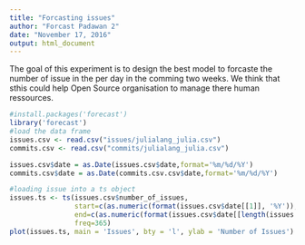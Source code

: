 ```yaml
---
title: "Forcasting issues"
author: "Forcast Padawan 2"
date: "November 17, 2016"
output: html_document
---
```


The goal of this experiment is to design the best model to forcaste the number of issue in the per day in the comming two weeks. We think that sthis could help Open Source organisation to manage there human ressources.

```r
#install.packages('forecast')
library('forecast')
#load the data frame
issues.csv <- read.csv("issues/julialang_julia.csv")
commits.csv <- read.csv("commits/julialang_julia.csv")

issues.csv$date = as.Date(issues.csv$date,format='%m/%d/%Y')
commits.csv$date = as.Date(commits.csv.csv$date,format='%m/%d/%Y')
```

```r
#loading issue into a ts object
issues.ts <- ts(issues.csv$number_of_issues, 
                start=c(as.numeric(format(issues.csv$date[[1]], '%Y')), as.numeric(format(issues.csv$date[[1]], '%j'))), 
                end=c(as.numeric(format(issues.csv$date[[length(issues.csv$date)]], '%Y')), as.numeric(format(issues.csv$date[[length(issues.csv$date)]], '%j'))), 
                freq=365) 
plot(issues.ts, main = 'Issues', bty = 'l', ylab = 'Number of Issues')
```
